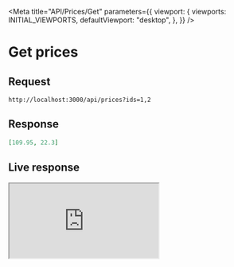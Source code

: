
<Meta
  title="API/Prices/Get"
  parameters={{
    viewport: {
      viewports: INITIAL_VIEWPORTS,
      defaultViewport: "desktop",
    },
  }}
/>

# Get prices

## Request

```
http://localhost:3000/api/prices?ids=1,2
```

## Response

```json
[109.95, 22.3]
```

## Live response

<iframe width={"100%"} src="http://localhost:3000/api/prices?ids=1,2" />

## Source

| Type      | File location                 |
| --------- | ----------------------------- |
| API Route | src/pages/api/prices/index.ts |
| Type      | number[]                      |

